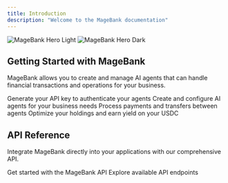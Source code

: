 ```yaml
---
title: Introduction
description: "Welcome to the MageBank documentation"
---
```


<img
    className="block dark:hidden"
    src="/images/hero-light.png"
    alt="MageBank Hero Light"
/>
<img
    className="hidden dark:block"
    src="/images/hero-dark.png"
    alt="MageBank Hero Dark"
/>

## Getting Started with MageBank

MageBank allows you to create and manage AI agents that can handle financial transactions and operations for your business.

<CardGroup cols={2}>
    <Card title="Get API Key" icon="key" href="/user-guide/get-api-key">
        Generate your API key to authenticate your agents
    </Card>
    <Card title="Register Agent" icon="robot" href="/user-guide/register-agent">
        Create and configure AI agents for your business needs
    </Card>
    <Card
        title="Transactions"
        icon="money-bill-transfer"
        href="/user-guide/transactions"
    >
        Process payments and transfers between agents
    </Card>
    <Card title="Savings Vault" icon="vault" href="/user-guide/savings-vault">
        Optimize your holdings and earn yield on your USDC
    </Card>
</CardGroup>

## API Reference

Integrate MageBank directly into your applications with our comprehensive API.

<CardGroup cols={2}>
    <Card
        title="API Introduction"
        icon="code"
        href="/api-reference/introduction"
    >
        Get started with the MageBank API
    </Card>
    <Card title="Endpoints" icon="server" href="/api-reference/endpoint/get">
        Explore available API endpoints
    </Card>
</CardGroup>
